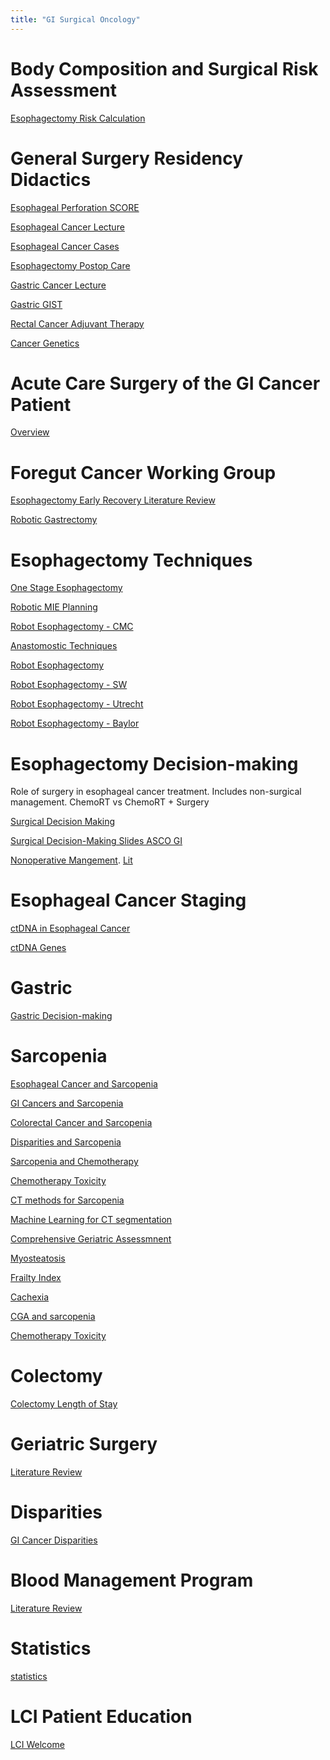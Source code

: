 ```yaml
---
title: "GI Surgical Oncology"
---
```


# Body Composition and Surgical Risk Assessment

[Esophagectomy Risk Calculation](eso_bc_risk_talk.htm)

# General Surgery Residency Didactics

[Esophageal Perforation SCORE](esoph_perf.htm)

[Esophageal Cancer Lecture](eso_ca_rx_talk.htm)

[Esophageal Cancer Cases](eso_ca_cases.htm)

[Esophagectomy Postop Care](eso_postop_care.htm)

[Gastric Cancer Lecture](gastric_ca_rx_talk.htm)

[Gastric GIST](gist_slides.htm)

[Rectal Cancer Adjuvant Therapy](rectal_adjuvant.htm)

[Cancer Genetics](genetics_slides.htm)

# Acute Care Surgery of the GI Cancer Patient

[Overview](acs_gicancer_lit.qmd)


# Foregut Cancer Working Group

[Esophagectomy Early Recovery Literature Review](eso_eras.html)



[Robotic Gastrectomy](robot_gastrectomy.html)


# Esophagectomy Techniques

[One Stage Esophagectomy](one_stage_mie.htm)

[Robotic MIE Planning](robotic_mie.htm)

[Robot Esophagectomy - CMC](robot_esophagectomy_cmc.html)

[Anastomostic Techniques](eso_anastomosis.html)

[Robot Esophagectomy](robot_esophagectomy.html)

[Robot Esophagectomy - SW](robot_esophagectomy_sw.html)

[Robot Esophagectomy - Utrecht](robot_esophagectomy_utrecht.html)

[Robot Esophagectomy - Baylor](robot_esophagectomy_baylor.html)

# Esophagectomy Decision-making

Role of surgery in esophageal cancer treatment. Includes non-surgical management. ChemoRT vs ChemoRT + Surgery

[Surgical Decision Making](eso_cancertx_lit.html)

[Surgical Decision-Making Slides ASCO GI](eso_bc_decision_talk.htm)

[Nonoperative Mangement](eso_nonop_talk.htm).  [Lit](eso_nonop_lit.html)

# Esophageal Cancer Staging

[ctDNA in Esophageal Cancer](eso_ctDNA_lit.html)

[ctDNA Genes](eso_ctDNA_genes.html)

# Gastric

[Gastric Decision-making](gastric_cancertx_lit.html)

# Sarcopenia

[Esophageal Cancer and Sarcopenia](eso_sarcopenia_lit.html)

[GI Cancers and Sarcopenia](gi_sarcopenia_lit.html)

[Colorectal Cancer and Sarcopenia](crc_sarcopenia_lit.html)

[Disparities and Sarcopenia](disparities_sarcopenia.html)

[Sarcopenia and Chemotherapy](chemo_sarcopenia_lit.html)

[Chemotherapy Toxicity](chemotox.html)

[CT methods for Sarcopenia](sarcopenia_lit.html)

[Machine Learning for CT segmentation](sarcopenia_ai.html)

[Comprehensive Geriatric Assessmnent](cga_sarcopenia_lit.html)

[Myosteatosis](myosteatosis_lit.html)

[Frailty Index](frailtyindex_lit.html)

[Cachexia](cachexia_lit.html)

[CGA and sarcopenia](cga_sarcopenia_lit.html)

[Chemotherapy Toxicity](chemotox.html)

# Colectomy

[Colectomy Length of Stay](colectomy_los.html)

# Geriatric Surgery

[Literature Review](geriatric_surgery_lit.html)

# Disparities

[GI Cancer Disparities](gi_disparities_lit.html)

# Blood Management Program

[Literature Review](blood_management_talk.html)

# Statistics

[statistics](statistics.html)

# LCI Patient Education

[LCI Welcome](pe_lci_intro.html)
